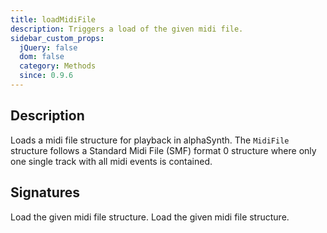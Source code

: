 ```yaml
---
title: loadMidiFile
description: Triggers a load of the given midi file.
sidebar_custom_props:
  jQuery: false
  dom: false
  category: Methods
  since: 0.9.6
---
```


<SinceBadge since="0.9.6" />


## Description
Loads a midi file structure for playback in alphaSynth. The `MidiFile` structure
follows a Standard Midi File (SMF) format 0 structure where only one single track
with all midi events is contained.

## Signatures

<TypeTable>
    <TypeRow type="net" name="bool LoadMidiFile(MidiFile midiFile)">
        Load the given midi file structure.
    </TypeRow>
    <TypeRow type="js" name="function loadMidiFile(midiFile)">
        Load the given midi file structure.
    </TypeRow>
</TypeTable>


